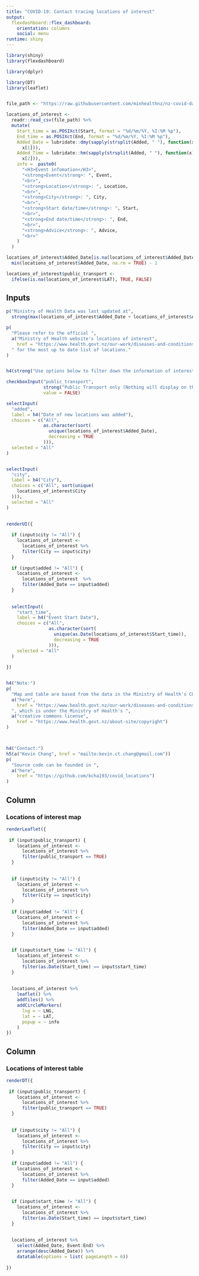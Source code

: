 ```yaml
---
title: "COVID-19: Contact tracing locations of interest"
output: 
  flexdashboard::flex_dashboard:
    orientation: columns
    social: menu
runtime: shiny
---
```


```r
library(shiny)
library(flexdashboard)

library(dplyr)

library(DT)
library(leaflet)


file_path <- "https://raw.githubusercontent.com/minhealthnz/nz-covid-data/main/locations-of-interest/august-2021/locations-of-interest.csv"

locations_of_interest <-
  readr::read_csv(file_path) %>%
  mutate(
    Start_time = as.POSIXct(Start, format = "%d/%m/%Y, %I:%M %p"),
    End_time = as.POSIXct(End, format = "%d/%m/%Y, %I:%M %p"),
    Added_Date = lubridate::dmy(sapply(strsplit(Added, " "), function(x)
      x[1])),
    Added_Time = lubridate::hm(sapply(strsplit(Added, " "), function(x)
      x[2])),
    info =  paste0(
      "<H3>Event infomation</H3>",
      "<strong>Event</strong>: ", Event,
      "<br>",
      "<strong>Location</strong>: ", Location,
      "<br>",
      "<strong>City</strong>: ", City,
      "<br>",
      "<strong>Start date/time</strong>: ", Start,
      "<br>",
      "<strong>End date/time</strong>: ", End,
      "<br>",
      "<strong>Advice</strong>: ", Advice,
      "<br>"
    )
  ) 

locations_of_interest$Added_Date[is.na(locations_of_interest$Added_Date)] <-
  min(locations_of_interest$Added_Date, na.rm = TRUE) - 1

locations_of_interest$public_transport <- 
  ifelse(is.na(locations_of_interest$LAT), TRUE, FALSE)

```


Inputs {.sidebar }
-----------------------------------------------------------------------



```r

p("Ministry of Health Data was last updated at", 
  strong(max(locations_of_interest$Added_Date + locations_of_interest$Added_Time, na.rm = TRUE)))

p(
  "Please refer to the official ",
  a("Ministry of Health website's locations of interest",
    href = "https://www.health.govt.nz/our-work/diseases-and-conditions/covid-19-novel-coronavirus/covid-19-health-advice-public/contact-tracing-covid-19/covid-19-contact-tracing-locations-interest"),
  " for the most up to date list of locations."
)


h4(strong("Use options below to filter down the information of interest"))

checkboxInput("public_transport", 
              strong("Public Transport only (Nothing will display on the map)"), 
              value = FALSE)

selectInput(
  "added",
  label = h4("Date of new locations was added"),
  choices = c("All",
              as.character(sort(
                unique(locations_of_interest$Added_Date),
                decreasing = TRUE
              ))),
  selected = "All"
)


selectInput(
  "city",
  label = h4("City"),
  choices = c("All", sort(unique(
    locations_of_interest$City
  ))),
  selected = "All"
)
  

renderUI({
  
  if (input$city != "All") {
    locations_of_interest <-
      locations_of_interest %>%
      filter(City == input$city)
  }
  
  if (input$added != "All") {
    locations_of_interest <-
      locations_of_interest  %>%
      filter(Added_Date == input$added)
  }
  
  
  selectInput(
    "start_time",
    label = h4("Event Start Date"),
    choices = c("All",
                as.character(sort(
                  unique(as.Date(locations_of_interest$Start_time)),
                  decreasing = TRUE
                ))),
    selected = "All"
  )
  
})


h4("Note:")
p(
  "Map and table are based from the data in the Ministry of Health's COVID-19: Contact tracing locations of interest in ",
  a("here",
    href = "https://www.health.govt.nz/our-work/diseases-and-conditions/covid-19-novel-coronavirus/covid-19-health-advice-public/contact-tracing-covid-19/covid-19-contact-tracing-locations-interest"),
  ", which is under the Ministry of Health's ",
  a("creative commons license",
    href = "https://www.health.govt.nz/about-site/copyright")
)



h4("Contact:")
h5(a("Kevin Chang", href = "mailto:kevin.ct.chang@gmail.com"))
p(
  "Source code can be founded in ",
  a("here",
    href = "https://github.com/kcha193/covid_locations")
)


```

Column {data-width=500}
-----------------------------------------------------------------------

### Locations of interest map


```r

renderLeaflet({
 
 if (input$public_transport) {
    locations_of_interest <-
      locations_of_interest %>%
      filter(public_transport == TRUE)
  }
  
  
  if (input$city != "All") {
    locations_of_interest <-
      locations_of_interest %>%
      filter(City == input$city)
  }
  
  if (input$added != "All") {
    locations_of_interest <-
      locations_of_interest %>%
      filter(Added_Date == input$added)
  }
  

  if (input$start_time != "All") {
    locations_of_interest <-
      locations_of_interest %>%
      filter(as.Date(Start_time) == input$start_time)
  }
   
  
  locations_of_interest %>%
    leaflet() %>%
    addTiles() %>%
    addCircleMarkers(
      lng = ~ LNG,
      lat = ~ LAT,
      popup = ~ info
    )
})
```

Column {data-width=500}
-----------------------------------------------------------------------

### Locations of interest table

```r

renderDT({
  
 if (input$public_transport) {
    locations_of_interest <-
      locations_of_interest %>%
      filter(public_transport == TRUE)
  }
  
  
  if (input$city != "All") {
    locations_of_interest <-
      locations_of_interest %>%
      filter(City == input$city)
  }
  
  if (input$added != "All") {
    locations_of_interest <-
      locations_of_interest %>%
      filter(Added_Date == input$added)
  }
  

  if (input$start_time != "All") {
    locations_of_interest <-
      locations_of_interest %>%
      filter(as.Date(Start_time) == input$start_time)
  }
 
  
  locations_of_interest %>% 
    select(Added_Date, Event:End) %>% 
    arrange(desc(Added_Date)) %>% 
    datatable(options = list( pageLength = 6))
  
})



```


